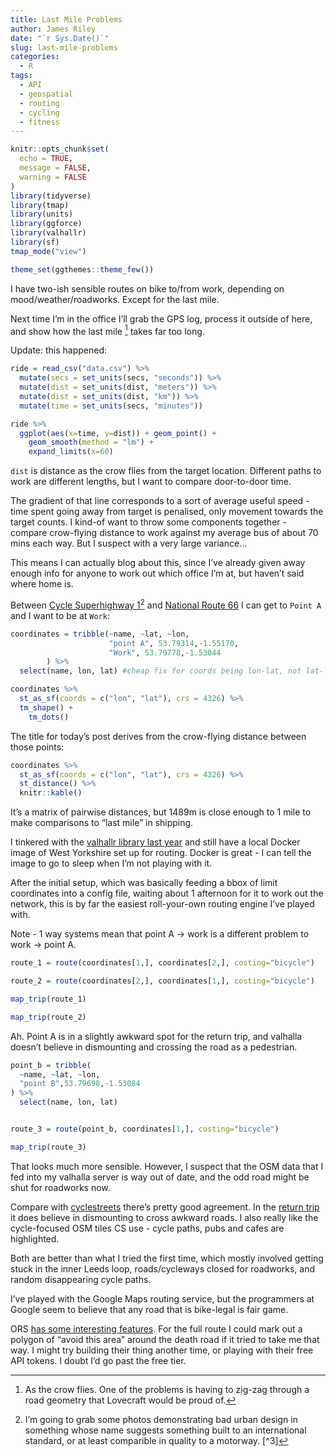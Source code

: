 ```yaml
---
title: Last Mile Problems
author: James Riley
date: "`r Sys.Date()`"
slug: last-mile-problems
categories:
  - R
tags:
  - API
  - geospatial
  - routing
  - cycling
  - fitness
---
```

```r
knitr::opts_chunk$set(
  echo = TRUE,
  message = FALSE,
  warning = FALSE
)
library(tidyverse)
library(tmap)
library(units)
library(ggforce)
library(valhallr)
library(sf)
tmap_mode("view")

theme_set(ggthemes::theme_few())
```


I have two-ish sensible routes on bike to/from work, depending on mood/weather/roadworks.
Except for the last mile. 

Next time I'm in the office I'll grab the GPS log, process it outside of here, and show
how the last mile [^1] takes far too long. 

Update: this happened:

```r
ride = read_csv("data.csv") %>% 
  mutate(secs = set_units(secs, "seconds")) %>% 
  mutate(dist = set_units(dist, "meters")) %>% 
  mutate(dist = set_units(dist, "km")) %>% 
  mutate(time = set_units(secs, "minutes")) 

ride %>% 
  ggplot(aes(x=time, y=dist)) + geom_point() +
    geom_smooth(method = "lm") +
    expand_limits(x=60)
```

`dist` is distance as the crow flies from the target location. Different paths to work are different lengths, but I want to compare door-to-door time.

The gradient of that line corresponds to a sort of average useful speed - time spent going away from target is penalised, only movement towards the target counts. I kind-of want to throw some components together - compare crow-flying distance to work against my average bus of about 70 mins each way. But I suspect with a very large variance...


[^1]: As the crow flies. One of the problems is having to zig-zag through a road geometry that Lovecraft would be proud of.

This means I can actually blog about this, since I've already given away enough info
for anyone to work out which office I'm at, but haven't said where home is. 

Between [Cycle Superhighway 1](https://www.openstreetmap.org/relation/6386965#map=13/53.8006/-1.6466)[^2] and
[National Route 66](https://www.openstreetmap.org/relation/17883#map=16/53.7941/-1.5543) I can get to `Point A` and I want to be at `Work`:

```r
coordinates = tribble(~name, ~lat, ~lon,
                      "point A", 53.79314,-1.55170,
                      "Work", 53.79778,-1.53044
        ) %>% 
  select(name, lon, lat) #cheap fix for coords being lon-lat, not lat-lon as copied from OSM

coordinates %>% 
  st_as_sf(coords = c("lon", "lat"), crs = 4326) %>% 
  tm_shape() +
    tm_dots()
```

The title for today's post derives from the crow-flying distance between those points:

```r
coordinates %>% 
  st_as_sf(coords = c("lon", "lat"), crs = 4326) %>% 
  st_distance() %>% 
  knitr::kable()
```

It's a matrix of pairwise distances, but 1489m is close enough to 1 mile to make comparisons to "last mile" in shipping.

I tinkered with the [valhallr library last year](https://github.com/chris31415926535/valhallr/pull/1) and still have a local Docker image of West Yorkshire set up for routing. Docker is great - I can tell the image to go to sleep when I'm not playing with it. 

After the initial setup, which was basically feeding a bbox of limit coordinates into a config file, waiting about 1 afternoon for it to work out the network, this is by far the easiest roll-your-own routing engine I've played with. 

Note - 1 way systems mean that point A -> work is a different problem to work -> point A. 

```r
route_1 = route(coordinates[1,], coordinates[2,], costing="bicycle") 

route_2 = route(coordinates[2,], coordinates[1,], costing="bicycle") 

map_trip(route_1)
```

```r

map_trip(route_2)

```

Ah. Point A is in a slightly awkward spot for the return trip, and valhalla doesn't believe in dismounting and crossing the road as a pedestrian.

```r
point_b = tribble(
  ~name, ~lat, ~lon,
  "point B",53.79698,-1.53084
) %>% 
  select(name, lon, lat)


route_3 = route(point_b, coordinates[1,], costing="bicycle") 

map_trip(route_3)
```

That looks much more sensible. However, I suspect that the OSM data that I fed into my valhalla server is way out of date, and the odd road might be shut for roadworks now. 

Compare with [cyclestreets](https://www.cyclestreets.net/journey/79638854/) there's pretty good agreement. In the [return trip](https://www.cyclestreets.net/journey/79638864/) it does believe in dismounting to cross awkward roads. I also really like the cycle-focused OSM tiles CS use - cycle paths, pubs and cafes are highlighted. 

Both are better than what I tried the first time, which mostly involved getting stuck in the inner Leeds loop, roads/cycleways closed for roadworks, and random disappearing cycle paths. 

I've played with the Google Maps routing service, but the programmers at Google seem to believe that any road that is bike-legal is fair game. 

ORS [has some interesting features](https://maps.openrouteservice.org/#/directions/Wharf%20Approach,Leeds,England,United%20Kingdom/York%20Street,Leeds,England,United%20Kingdom/data/55,130,32,198,15,97,4,224,38,9,96,59,2,24,5,192,166,6,113,0,184,64,90,1,24,3,160,21,148,128,152,0,96,19,130,128,88,6,96,166,129,217,77,96,54,26,1,165,49,226,172,106,52,34,38,141,0,28,20,132,85,32,27,136,153,70,85,234,180,101,34,72,142,141,73,240,20,53,133,66,84,170,16,161,46,161,78,32,120,128,128,1,213,60,8,137,176,229,0,11,202,0,91,92,132,38,219,219,64,64,1,155,192,0,219,162,227,128,2,121,131,133,32,3,155,227,67,162,36,2,187,135,35,64,216,129,7,160,135,162,166,33,129,69,226,166,67,123,123,162,34,195,162,192,128,2,250,53,0,0). For the full route I could mark out a polygon of "avoid this area" around the death road if it tried to take me that way. I might try building their thing another time, or playing with their free API tokens. I doubt I'd go past the free tier. 

[^2]: I'm going to grab some photos demonstrating bad urban design in something whose name suggests something built to an international standard, or at least comparible in quality to a motorway. [^3]

[^3]: I thought I had these photos, but my not-gopro crapped out on me. 